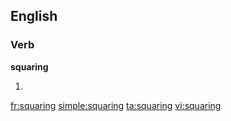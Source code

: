 ==English==

===Verb===
'''squaring'''

# {{present participle of|square}}

[[fr:squaring]]
[[simple:squaring]]
[[ta:squaring]]
[[vi:squaring]]